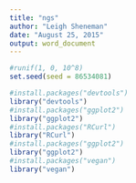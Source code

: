```yaml
---
title: "ngs"
author: "Leigh Sheneman"
date: "August 25, 2015"
output: word_document
---
```


```r
#runif(1, 0, 10^8)
set.seed(seed = 86534081)
```

```r
#install.packages("devtools")
library("devtools")
#install.packages("ggplot2")
library("ggplot2")
#install.packages("RCurl")
library("RCurl")
#install.packages("ggplot2")
library("ggplot2")
#install.packages("vegan")
library("vegan")
```